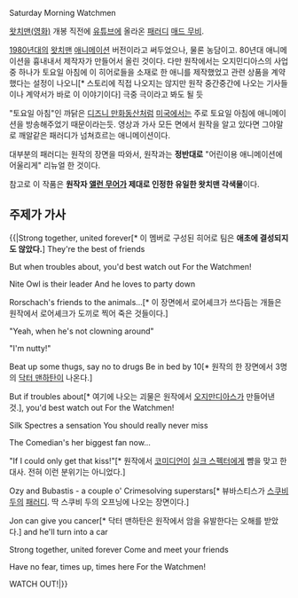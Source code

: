 {{{#!html
<object width="420" height="315"><param name="movie" value="http://www.youtube.com/v/YDDHHrt6l4w?version=3&amp;hl=ko_KR"></param><param name="allowFullScreen" value="true"></param><param name="allowscriptaccess" value="always"></param><embed src="http://www.youtube.com/v/YDDHHrt6l4w?version=3&amp;hl=ko_KR" type="application/x-shockwave-flash" width="420" height="315" allowscriptaccess="always" allowfullscreen="true"></embed></object>
}}}

Saturday Morning Watchmen

[[왓치맨(영화)]] 개봉 직전에 [[유튜브]]에 올라온 [[패러디]] [[매드 무비]].

[[1980년]]대의 [[왓치맨]] [[애니메이션]] 버전이라고 써두었으나, 물론 농담이고. 80년대 애니메이션을 흉내내서 제작자가 만들어서 올린 것이다. 다만 원작에서는 오지민디아스의 사업중 하나가 토요일 아침에 이 히어로들을 소재로 한 애니를 제작했었고 관련 상품을 계약했다는 설정이 나오니[* 스토리에 직접 나오지는 않지만 원작 중간중간에 나오는 기사들이나 계약서가 바로 이 이야기이다] 극중 극이라고 봐도 될 듯

"토요일 아침"인 까닭은 [[디즈니 만화동산]]처럼 [[미국]]에서는 주로 토요일 아침에 애니메이션을 방송해주었기 때문이라는듯. 영상과 가사 모든 면에서 원작을 알고 있다면 그야말로 깨알같은 패러디가 넘쳐흐르는 애니메이션이다.

대부분의 패러디는 원작의 장면을 따와서, 원작과는 '''정반대로''' "어린이용 애니메이션에 어울리게" 리뉴얼 한 것이다.

참고로 이 작품은 '''원작자 [[앨런 무어]]가 제대로 인정한 유일한 왓치맨 각색물'''이다. 

== 주제가 가사 ==
{{|Strong together, united forever[* 이 멤버로 구성된 히어로 팀은 '''애초에 결성되지도 않았다.''']
They're the best of friends

But when troubles about, you'd best watch out
For the Watchmen!

Nite Owl is their leader
And he loves to party down

Rorschach's friends to the animals...[* 이 장면에서 로어셰크가 쓰다듬는 개들은 원작에서 로어셰크가 도끼로 찍어 죽은 것들이다.]

"Yeah, when he's not clowning around"

"I'm nutty!"

Beat up some thugs, say no to drugs
Be in bed by 10[* 원작의 한 장면에서 3명의 [[닥터 맨하탄]]이 나온다.]

But if troubles about[* 여기에 나오는 괴물은 원작에서 [[오지만디아스]]가 만들어낸 것.], you'd best watch out
For the Watchmen!

Silk Spectres a sensation
You should really never miss

The Comedian's her biggest fan now...

"If I could only get that kiss!"[* 원작에서 [[코미디언]]이 [[실크 스펙터]]에게 뺨을 맞고 한 대사. 전혀 이런 분위기는 아니었다.]

Ozy and Bubastis - a couple o'
Crimesolving superstars[* 뷰바스티스가 [[스쿠비 두]]의 [[패러디]]. 딱 스쿠비 두의 오프닝에 나오는 장면이다.]

Jon can give you cancer[* 닥터 맨하탄은 원작에서 암을 유발한다는 오해를 받았다.]
and he'll turn into a car


Strong together, united forever
Come and meet your friends

Have no fear, times up, times here
For the Watchmen!

WATCH OUT!|}}
